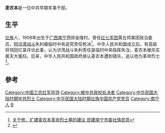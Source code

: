 '''麦农本'''{{BD|1908年||1934年||}}是一位中共早期军事干部。

==生平==
[[壮族|壮族]]人，1908年出生于[[广西|广西]][[南宁|南宁]]西郊金陵村。曾任[[红七军团|红七军团]]第五师某团政治委员，因[[浒湾战斗|浒湾战斗]]失利被临时中央追究责任枪决<ref>[http://nnmj.nanning.gov.cn/n725531/n8353483/n8353629/n8354196/11237386.html 关于修、扩建麦农本革命烈士墓的建议 民建南宁市委社情民意]{{dead link|date=2018年5月 |bot=InternetArchiveBot |fix-attempted=yes }}</ref>。中华人民共和国成立后，有高级将领回忆录评论此事，认为浒湾战斗失利责任是临时中央指挥失当，麦农本被杀实属天大冤枉。后来，中华人民共和国政府承认麦农本遭到错杀，追认他为革命烈士<ref>{{Cite web |url=http://www.nndqw.com/Article/Content/ce62fb02-d166-4f0c-b002-691edcfebce2 |title=广西南宁市人民政府地方志编纂办公室 |access-date=2018-08-17 |archive-url=https://web.archive.org/web/20180817231026/http://www.nndqw.com/Article/Content/ce62fb02-d166-4f0c-b002-691edcfebce2 |archive-date=2018-08-17 |dead-url=yes }}</ref>。

==參考==
{{Reflist}}

{{Authority control}}
{{DEFAULTSORT:M}}
[[Category:中国工农红军将领|Category:中国工农红军将领]]
[[Category:被中共政权处决者|Category:被中共政权处决者]]
[[Category:中华民国大陆时期中共烈士|Category:中华民国大陆时期中共烈士]]
[[Category:中华民国大陆时期壮族中国共产党党员|Category:中华民国大陆时期壮族中国共产党党员]]
[[Category:南宁人|Category:南宁人]]
[[Category:麥姓|B]]